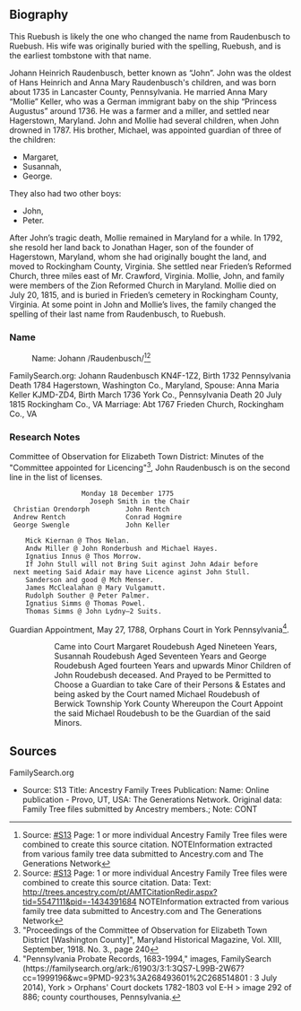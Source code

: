 == Biography ==

This Ruebush is likely the one who changed the name from Raudenbusch to Ruebush.  His wife was originally buried with the spelling, Ruebush, and is the earliest tombstone with that name.  

Johann Heinrich Raudenbusch, better known as “John”. John was the oldest of Hans Heinrich and Anna Mary Raudenbusch's children, and was born about 1735 in Lancaster County, Pennsylvania. He married Anna Mary “Mollie” Keller, who was a German immigrant baby on the ship “Princess Augustus” around 1736. He was a farmer and a miller, and settled near Hagerstown, Maryland. John and Mollie had several children, when John drowned in 1787. His brother, Michael, was appointed guardian of three of the children: 
*Margaret, 
*Susannah, 
*George. 
They also had two other boys: 
*John,
*Peter.

After John’s tragic death, Mollie remained in Maryland for a while. In 1792, she resold her land back to Jonathan Hager, son of the founder of Hagerstown, Maryland, whom she had originally bought the land, and moved to Rockingham County, Virginia. She settled near Frieden’s Reformed Church, three miles east of Mr. Crawford, Virginia. Mollie, John, and family were members of the Zion Reformed Church in Maryland. Mollie died on July 20, 1815, and is buried in Frieden’s cemetery in Rockingham County, Virginia. At some point in John and Mollie’s lives, the family changed the spelling of their last name from Raudenbusch, to Ruebush.

=== Name ===
: Name:  Johann /Raudenbusch/<ref>Source: [[#S13]]  Page:  1 or more individual Ancestry Family Tree files were combined to create this source citation. NOTEInformation extracted from various family tree data submitted to Ancestry.com and The Generations Network</ref><ref>Source: [[#S13]]  Page:  1 or more individual Ancestry Family Tree files were combined to create this source citation. Data:   Text:  http://trees.ancestry.com/pt/AMTCitationRedir.aspx?tid=5547111&pid=-1434391684 NOTEInformation extracted from various family tree data submitted to Ancestry.com and The Generations Network</ref>

FamilySearch.org:
Johann Raudenbusch KN4F-1Z2​​, 
Birth 1732 Pennsylvania
Death 1784 Hagerstown, Washington Co., Maryland, 
Spouse: Anna Maria Keller KJMD-ZD4​​, 
Birth March 1736 York Co., Pennsylvania
Death 20 July 1815 Rockingham Co., VA
Marriage: Abt 1767 Frieden Church, Rockingham Co., VA

=== Research Notes ===

Committee of Observation for Elizabeth Town District:  Minutes of the "Committee appointed for Licencing"<ref>"Proceedings of the Committee of Observation for Elizabeth Town District [Washington County]", Maryland Historical Magazine, Vol. XIII, September, 1918. No. 3., page 240</ref>,  John Raudenbusch is on the second line in the list of licenses.
<pre>
                  Monday 18 December 1775
                    Joseph Smith in the Chair
 Christian Orendorph         John Rentch
 Andrew Rentch               Conrad Hogmire
 George Swengle              John Keller

    Mick Kiernan @ Thos Nelan.
    Andw Miller @ John Ronderbush and Michael Hayes.
    Ignatius Innus @ Thos Morrow.
    If John Stull will not Bring Suit aginst John Adair before
 next meeting Said Adair may have Licence aginst John Stull.
    Sanderson and good @ Mch Menser.
    James McClealahan @ Mary Vulgamutt.
    Rudolph Souther @ Peter Palmer.
    Ignatius Simms @ Thomas Powel.
    Thomas Simms @ John Lydny—2 Suits.
</pre>

Guardian Appointment, May 27, 1788, Orphans Court in York Pennsylvania<ref>"Pennsylvania Probate Records, 1683-1994," images, FamilySearch (https://familysearch.org/ark:/61903/3:1:3QS7-L99B-2W67?cc=1999196&wc=9PMD-923%3A268493601%2C268514801 : 3 July 2014), York > Orphans' Court dockets 1782-1803 vol E-H > image 292 of 886; county courthouses, Pennsylvania.</ref>.
::Came into Court Margaret Roudebush Aged Nineteen Years, Susannah Roudebush Aged Seventeen Years and George Roudebush Aged fourteen Years and upwards Minor Children of John Roudebush deceased.  And Prayed to be Permitted to Choose a Guardian to take Care of their Persons & Estates and being asked by the Court named Michael Roudebush of Berwick Township York County Whereupon the Court Appoint the said Michael Roudebush to be the Guardian of the said Minors.
== Sources ==
FamilySearch.org

<references />

* Source: <span id='S13'>S13</span> Title:  Ancestry Family Trees Publication:  Name: Online publication - Provo, UT, USA: The Generations Network.  Original data:  Family Tree files submitted by Ancestry members.; Note:   CONT